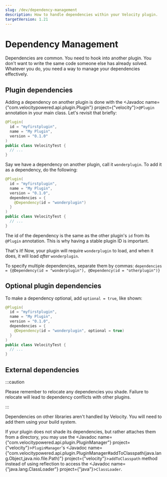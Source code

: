 ```yaml
---
slug: /dev/dependency-management
description: How to handle dependencies within your Velocity plugin.
targetVersion: 1.21
---
```


# Dependency Management

Dependencies are common. You need to hook into another plugin. You don't want to write the same code
someone else has already solved. Whatever you do, you need a way to manage your dependencies
effectively.

## Plugin dependencies

Adding a dependency on another plugin is done with the
<Javadoc name={"com.velocitypowered.api.plugin.Plugin"} project={"velocity"}>`@Plugin`</Javadoc>
annotation in your main class. Let's revisit that briefly:

```java
@Plugin(
  id = "myfirstplugin",
  name = "My Plugin",
  version = "0.1.0"
)
public class VelocityTest {
  // ...
}
```

Say we have a dependency on another plugin, call it `wonderplugin`. To add it as a dependency, do
the following:

```java
@Plugin(
  id = "myfirstplugin",
  name = "My Plugin",
  version = "0.1.0",
  dependencies = {
    @Dependency(id = "wonderplugin")
  }
)
public class VelocityTest {
  // ...
}
```

The id of the dependency is the same as the other plugin's `id` from its `@Plugin` annotation. This
is why having a stable plugin ID is important.

That's it! Now, your plugin will require `wonderplugin` to load, and when it does, it will load
_after_ `wonderplugin`.

To specify multiple dependencies, separate them by commas:
`dependencies = {@Dependency(id = "wonderplugin"), @Dependency(id = "otherplugin")}`

## Optional plugin dependencies

To make a dependency optional, add `optional = true`, like shown:

```java
@Plugin(
  id = "myfirstplugin",
  name = "My Plugin",
  version = "0.1.0",
  dependencies = {
    @Dependency(id = "wonderplugin", optional = true)
  }
)
public class VelocityTest {
  // ...
}
```

## External dependencies

:::caution

Please remember to relocate any dependencies you shade. Failure to relocate will lead to dependency
conflicts with other plugins.

:::

Dependencies on other libraries aren't handled by Velocity. You will need to add them using your
build system.

If your plugin does not shade its dependencies, but rather attaches them from a directory, you may
use the <Javadoc name={"com.velocitypowered.api.plugin.PluginManager"} project={"velocity"}>`PluginManager`</Javadoc>'s
<Javadoc name={"com.velocitypowered.api.plugin.PluginManager#addToClasspath(java.lang.Object,java.nio.file.Path)"} project={"velocity"}>`addToClasspath`</Javadoc>
method instead of using reflection to access the
<Javadoc name={"java.lang.ClassLoader"} project={"java"}>`ClassLoader`</Javadoc>.
